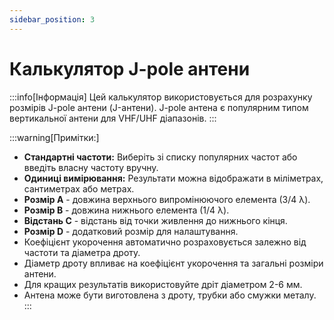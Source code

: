 ```yaml
---
sidebar_position: 3
---
```


# Калькулятор J-pole антени

:::info[Інформація]
Цей калькулятор використовується для розрахунку розмірів J-pole антени (J-антени).
J-pole антена є популярним типом вертикальної антени для VHF/UHF діапазонів.
:::

<Calculator />

:::warning[Примітки:]
- **Стандартні частоти:** Виберіть зі списку популярних частот або введіть власну частоту вручну.
- **Одиниці вимірювання:** Результати можна відображати в міліметрах, сантиметрах або метрах.
- **Розмір A** - довжина верхнього випромінюючого елемента (3/4 λ).
- **Розмір B** - довжина нижнього елемента (1/4 λ).
- **Відстань C** - відстань від точки живлення до нижнього кінця.
- **Розмір D** - додатковий розмір для налаштування.
- Коефіцієнт укорочення автоматично розраховується залежно від частоти та діаметра дроту.
- Діаметр дроту впливає на коефіцієнт укорочення та загальні розміри антени.
- Для кращих результатів використовуйте дріт діаметром 2-6 мм.
- Антена може бути виготовлена з дроту, трубки або смужки металу.
:::
